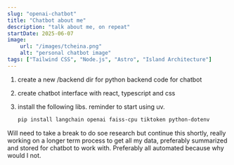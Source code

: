 ```yaml
---
slug: "openai-chatbot"
title: "Chatbot about me"
description: "talk about me, on repeat"
startDate: 2025-06-07
image:
    url: "/images/tcheina.png"
    alt: "personal chatbot image"
tags: ["Tailwind CSS", "Node.js", "Astro", "Island Architecture"]
---
```

1. create a new /backend dir for python backend code for chatbot
2. create chatbot interface with react, typescript and css
3. install the following libs.  reminder to start using uv.

    ```bash
   pip install langchain openai faiss-cpu tiktoken python-dotenv
    ```

Will need to take a break to do soe research but continue this shortly, really working on a longer term process to
get all my data, preferably summarized and stored for chatbot to work with.  Preferably all automated because why
would I not.
